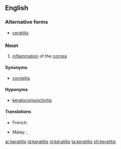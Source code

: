 ==English==
{{rfe}}
===Alternative forms===
*[[ceratitis]]

===Noun===
{{en-noun|keratitises|pl2=keratitides}}
{{wikipedia}}

# {{context|disease|lang=en}} [[inflammation]] of the [[cornea]]

====Synonyms====
*[[corneitis]]

====Hyponyms====
*[[keratoconjunctivitis]]

====Translations====
{{trans-top}}
* French: {{t+|fr|kératite|f}}
{{trans-mid}}
* Malay: {{t-|ms|radang kornea}}, {{t-|ms|keratitis}}
{{trans-bottom}}

[[ar:keratitis]]
[[id:keratitis]]
[[nl:keratitis]]
[[ta:keratitis]]
[[zh:keratitis]]